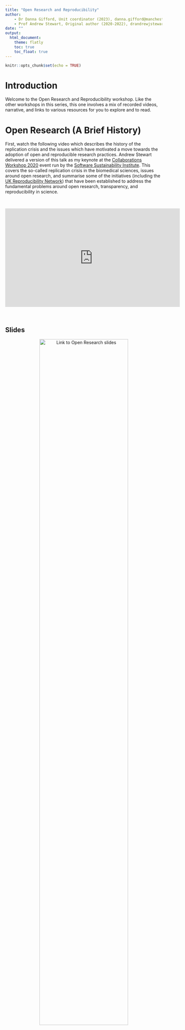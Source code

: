 ```yaml
---
title: "Open Research and Reproducibility"
author: 
    - Dr Danna Gifford, Unit coordinator (2023), danna.gifford@manchester.ac.uk
    - Prof Andrew Stewart, Original author (2020-2022), drandrewjstewart@gmail.com
date: ""
output: 
  html_document:
    theme: flatly
    toc: true
    toc_float: true
---
```


```r
knitr::opts_chunk$set(echo = TRUE)
```

# Introduction

Welcome to the Open Research and Reproducibility workshop. Like the other workshops in this series, this one involves a mix of recorded videos, narrative, and links to various resources for you to explore and to read.

# Open Research (A Brief History)

First, watch the following video which describes the history of the replication crisis and the issues which have motivated a move towards the adoption of open and reproducible research practices. Andrew Stewart delivered a version of this talk as my keynote at the [Collaborations Workshop 2020](https://www.software.ac.uk/news/dr-andrew-stewart-open-collaborations-workshop-2020-keynote-open-research) event run by the [Software Sustainability Institute](https://www.software.ac.uk). This covers the so-called replication crisis in the biomedical sciences, issues around open research, and summarise some of the initiatives (including the [UK Reproducibility Network](https://www.bristol.ac.uk/psychology/research/ukrn/)) that have been established to address the fundamental problems around open research, transparency, and reproducibility in science.

  

<center>

<iframe width="560" height="315" src="https://youtube.com/embed/nfHOnuo1T2o" data-external="1" frameborder="0" allowfullscreen>

</iframe>

</center>

  

## Slides

<center>[![Link to Open Research slides](../images/cw20.png){width="75%"}](../slides/introduction_to_open_research.odp)</center>

  

Before watching the next video, please have a read through the following paper by Ionnidis (2005) which arguably started the conversation around reproducibility that has had such an impact on research in Psychology and across the Biomedical sciences for the last few years. Clicking on the image below will take you to the paper.

## Ionnidis (2005)

  

<center>[![Link to John Ionnidis\' paper](../images/ionnidis.png){width="75%"}](https://journals.plos.org/plosmedicine/article?id=10.1371/journal.pmed.0020124)</center>

  

## Bishop (2019)

This post by Dorothy Bishop in 2019 nicely captures the situation a number of years later. Clicking on the image below will take you to the paper.

  

<center>[![Link to Dorothy Bishop\'s paper](../images/bishop.png){width="75%"}](https://www.nature.com/articles/d41586-019-01307-2)</center>

# How to do Reproducible Research

One of the biggest challenges facing researchers who are used to the **old** way of conducting research is that they feel that they don't have the knowledge or technical skills to adopt open and reproducible research practices. But it's not that hard! Before you run your experiment, you can pre-register your hypotheses so that when you come to analyse and write-up your results, you can demonstrate that your predictions really were made in advance of data collection. You can also make your research data open (and FAIR) alongside your code so that others can recreate your analyses. And by posting your research article on a pre-print server (such as [PsyArXiv](https://psyarxiv.com) or [bioRxiv](https://www.biorxiv.org)) before submission to a journal, you make your research findings available to all. The adoption of open source software such as R, also means that any research findings you produce can be *re*-produced by others who can access your data and code. This principle of using open tools to allow us to produce open (and reusable) data and code is the fundamental philosophy behind all of the workshops in this unit. Have a look at the video below which explains how we can adopt open and reproducible research practices.

  

<center>

<iframe width="560" height="315" src="https://youtube.com/embed/BscWSJFmsHE" data-external="1" frameborder="0" allowfullscreen>

</iframe>

</center>

  

## Slides

<center>[![Link to how to do open research slides](../images/how_to_do.png){width="75%"}](../slides/adopting_open_practices.odp)</center>

  

## Crüwell et al. (2019)

Here's a great guide to the various things you can do to make your own research more open. Just click on the image to open the paper.

<center>[![Link to guide on how to do open research](../images/7_steps.png){width="75%"}](https://psycnet.apa.org/fulltext/2019-80290-002.pdf)</center>

  

## Haeffel (2022)

This thought provoking paper by Gerald Haeffel suggests that psychology needs to focus more on theory development (and encourage the publication of results that refute theories).

[![Link to Haeffel paper](../images/haeffel.png){width="75%"}](https://royalsocietypublishing.org/doi/10.1098/rsos.220099)

## Improve this Workshop

If you spot any issues/errors in this workshop, you can raise an issue or create a pull request for [this repo](https://github.com/ajstewartlang/01_open_research_and_reproducibility).
